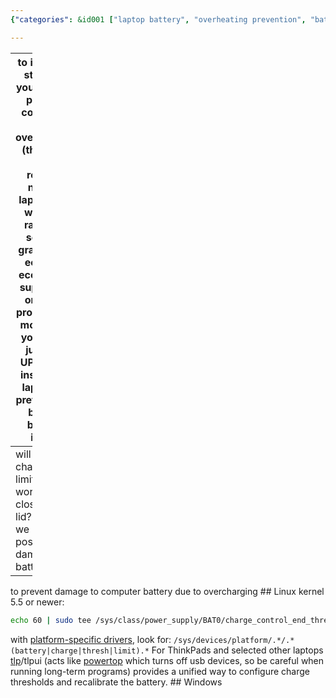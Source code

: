 ```yaml
---
{"categories": &id001 ["laptop battery", "overheating prevention", "battery damage", "charge thresholds", "recalibration", "ThinkPad laptops", "platform-specific instructions"], "category": "Battery Damage Prevention", "date": "2023-08-07 13:41:02", "description": "This article offers guidance on preventing computer overheating and battery damage by configuring charge thresholds and recalibration for laptop batteries. It provides platform-specific instructions, such as using tlp/tlpui tools on ThinkPad laptops and considering alternative solutions like UPS+NUC. The advice applies to both Linux and Windows systems.", "tags": *id001, "title": "aldente windows & linux alternative"}

---
```


------
to increase stability, you need to prevent computer from overheating (throttle). also, replace normal laptop ram with ecc ram (not server-grade reg-ecc)
but ecc is only supported on Xeon processors.
moreover, you could just use UPS+NUC instead of laptop, to prevent this bloody battery issue.
----
will these charging limits still work if we close the lid? if not, we could possibly damage the battery.
----
to prevent damage to computer battery due to overcharging
## Linux
kernel 5.5 or newer:
```bash
echo 60 | sudo tee /sys/class/power_supply/BAT0/charge_control_end_threshold
```
with [platform-specific drivers](https://unix.stackexchange.com/questions/48534/how-to-adjust-charging-thresholds-of-laptop-battery), look for: `/sys/devices/platform/.*/.*(battery|charge|thresh|limit).*`
For ThinkPads and selected other laptops [tlp](https://linrunner.de/tlp)/tlpui (acts like [powertop](https://01.org/powertop/) which turns off usb devices, so be careful when running long-term programs) provides a unified way
to configure charge thresholds and recalibrate the battery.
## Windows

